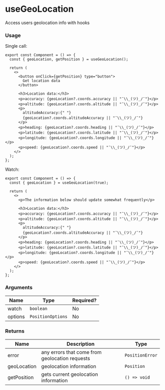 
<Meta title="hookit/useGeoLocation/Docs" />

# useGeoLocation

Access users geolocation info with hooks

### Usage

Single call:

```tsx
export const Component = () => {
  const { geoLocation, getPosition } = useGeoLocation();

  return (
    <>
      <button onClick={getPosition} type="button">
        Get location data
      </button>

      <h3>Location data:</h3>
      <p>accuracy: {geoLocation?.coords.accuracy || "¯\\_(ツ)_/¯"}</p>
      <p>altitude: {geoLocation?.coords.altitude || "¯\\_(ツ)_/¯"}</p>
      <p>
        altitudeAccuracy:{" "}
        {geoLocation?.coords.altitudeAccuracy || "¯\\_(ツ)_/¯"}
      </p>
      <p>heading: {geoLocation?.coords.heading || "¯\\_(ツ)_/¯"}</p>
      <p>latitude: {geoLocation?.coords.latitude || "¯\\_(ツ)_/¯"}</p>
      <p>longitude: {geoLocation?.coords.longitude || "¯\\_(ツ)_/¯"}</p>
      <p>speed: {geoLocation?.coords.speed || "¯\\_(ツ)_/¯"}</p>
    </>
  );
};
```

Watch:

```tsx
export const Component = () => {
  const { geoLocation } = useGeoLocation(true);

  return (
    <>
      <p>The information below should update somewhat frequently</p>

      <h3>Location data:</h3>
      <p>accuracy: {geoLocation?.coords.accuracy || "¯\\_(ツ)_/¯"}</p>
      <p>altitude: {geoLocation?.coords.altitude || "¯\\_(ツ)_/¯"}</p>
      <p>
        altitudeAccuracy:{" "}
        {geoLocation?.coords.altitudeAccuracy || "¯\\_(ツ)_/¯"}
      </p>
      <p>heading: {geoLocation?.coords.heading || "¯\\_(ツ)_/¯"}</p>
      <p>latitude: {geoLocation?.coords.latitude || "¯\\_(ツ)_/¯"}</p>
      <p>longitude: {geoLocation?.coords.longitude || "¯\\_(ツ)_/¯"}</p>
      <p>speed: {geoLocation?.coords.speed || "¯\\_(ツ)_/¯"}</p>
    </>
  );
};
```

### Arguments

| Name    | Type              | Required? |
| ------- | ----------------- | --------- |
| watch   | `boolean`         | No        |
| options | `PositionOptions` | No        |

### Returns

| Name        | Description                                    | Type            |
| ----------- | ---------------------------------------------- | --------------- |
| error       | any errors that come from geolocation requests | `PositionError` |
| geoLocation | geolocation information                        | `Position`      |
| getPosition | gets current geolocation information           | `() => void`    |
